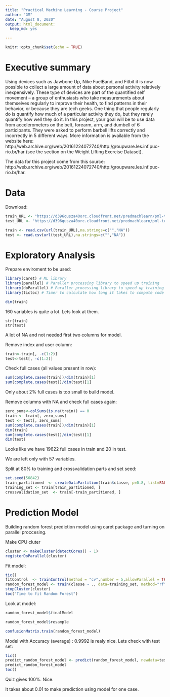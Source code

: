 ```yaml
---
title: "Practical Machine Learning - Course Project"
author: "GM"
date: "August 8, 2020"
output: html_document:
  keep_md: yes

---
```


```r
knitr::opts_chunk$set(echo = TRUE)
```

# Executive summary

Using devices such as Jawbone Up, Nike FuelBand, and Fitbit it is now possible to collect a large amount of data about personal activity relatively inexpensively. These type of devices are part of the quantified self movement – a group of enthusiasts who take measurements about themselves regularly to improve their health, to find patterns in their behavior, or because they are tech geeks. One thing that people regularly do is quantify how much of a particular activity they do, but they rarely quantify how well they do it. In this project, your goal will be to use data from accelerometers on the belt, forearm, arm, and dumbell of 6 participants. They were asked to perform barbell lifts correctly and incorrectly in 5 different ways. More information is available from the website here: http://web.archive.org/web/20161224072740/http:/groupware.les.inf.puc-rio.br/har (see the section on the Weight Lifting Exercise Dataset).

The data for this project come from this source: http://web.archive.org/web/20161224072740/http:/groupware.les.inf.puc-rio.br/har.

# Data

Download:
```r

train_URL <- "https://d396qusza40orc.cloudfront.net/predmachlearn/pml-training.csv"
test_URL <- "https://d396qusza40orc.cloudfront.net/predmachlearn/pml-testing.csv"

train <- read.csv(url(train_URL),na.strings=c("","NA"))
test <- read.csv(url(test_URL),na.strings=c("","NA"))
```

# Exploratory Analysis

Prepare enviroment to be used:
```r
library(caret) # ML library
library(parallel) # Paraller processing library to speed up training 
library(doParallel) # Paraller processing library to speed up training 
library(tictoc) # Timer to calculate how long it takes to compute code
```

```r
dim(train)
```
160 variables is quite a lot. Lets look at them.

```r.
str(train)
str(test)
```

A lot of NA and not needed first two columns for model.

Remove index and user column:
```r
train<-train[, -c(1:2)]
test<-test[, -c(1:2)]
```

Check full cases (all values present in row):
```r
sum(complete.cases(train))/dim(train)[1]
sum(complete.cases(test))/dim(test)[1]
```
Only about 2% full cases is too small to build model. 

Remove columns with NA and check full cases again:
```r
zero_sums<-colSums(is.na(train)) == 0
train <- train[, zero_sums] 
test <- test[, zero_sums] 
sum(complete.cases(train))/dim(train)[1]
dim(train)
sum(complete.cases(test))/dim(test)[1]
dim(test)
```
Looks like we have 19622 full cases in train and 20 in test.

We are left only with 57 variables.

Split at 80% to training and crossvalidation parts and set seed:
```r
set.seed(56842)
train_partitioned  <- createDataPartition(train$classe, p=0.8, list=FALSE)
training_set <- train[train_partitioned, ]
crossvalidation_set  <- train[-train_partitioned, ]
```

# Prediction Model

Building random forest prediction model using caret package and turning on parallel proccesing.

Make CPU cluter
```r
cluster <- makeCluster(detectCores() - 1)
registerDoParallel(cluster)
```

Fit model:
```r
tic()
fitControl  <- trainControl(method = "cv",number = 5,allowParallel = TRUE)
random_forest_model <- train(classe ~ ., data=training_set, method="rf",trControl=fitControl )
stopCluster(cluster)
toc("Time to fit Random Forest")
```

Look at model:
```r
random_forest_model$finalModel
```

```r
random_forest_model$resample
```

```r
confusionMatrix.train(random_forest_model)
```
Model with Accuracy (average) : 0.9992 is realy nice. Lets check with test set:

```r
tic()
predict_random_forest_model <- predict(random_forest_model, newdata=test)
predict_random_forest_model
toc()
```
Quiz gives 100%. Nice.

It takes about 0.01 to make prediction using model for one case. 
